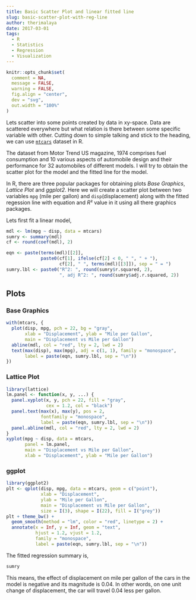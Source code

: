 ```yaml
---
title: Basic Scatter Plot and linear fitted line
slug: basic-scatter-plot-with-reg-line
author: therimalaya
date: 2017-03-01
tags:
  - R
  - Statistics
  - Regression
  - Visualization
---
```


```r
knitr::opts_chunk$set(
  comment = NA,
  message = FALSE,
  warning = FALSE,
  fig.align = "center",
  dev = "svg",
  out.width = "100%"
)
```

Lets scatter into some points created by data in xy-space. Data are scattered everywhere but what relation is there between some specific variable with other. Cutting down to simple talking and stick to the heading, we can use [`mtcars`](https://stat.ethz.ch/R-manual/R-devel/library/datasets/html/mtcars.html) dataset in R.

The dataset from Motor Trend US magazine, 1974 comprises fuel consumption and 10 various aspects of automobile design and their performance for 32 automobiles of different models. I will try to obtain the scatter plot for the model and the fitted line for the model.

In R, there are three popular packages for obtaining plots _Base Graphics_, _Lattice Plot_ and _ggplot2_. Here we will create a scatter plot between two variables `mpg` (mile per gallon) and `disp`(displacement) along with the fitted regession line with equation and $R²$ value in it using all there graphics packages.

Lets first fit a linear model,

```r
mdl <- lm(mpg ~ disp, data = mtcars)
sumry <- summary(mdl)
cf <- round(coef(mdl), 2)

eqn <- paste(terms(mdl)[[2]],
             paste0(cf[1], ifelse(cf[2] < 0, " ", " + "),
                    cf[2], " ", terms(mdl)[[3]]), sep = " = ")
sumry.lbl <- paste0("R^2: ", round(sumry$r.squared, 2),
                    ", adj R^2: ", round(sumry$adj.r.squared, 2))
```

## Plots {.tabset}

### Base Graphics {.tab}
```r
with(mtcars, {
  plot(disp, mpg, pch = 22, bg = "gray",
       xlab = "Displacement", ylab = "Mile per Gallon",
       main = "Displacement vs Mile per Gallon")
  abline(mdl, col = "red", lty = 2, lwd = 2)
  text(max(disp), max(mpg), adj = c(1, 1), family = "monospace",
       label = paste(eqn, sumry.lbl, sep = "\n"))
})
```

### Lattice Plot {.tab}
```r
library(lattice)
lm.panel <- function(x, y, ...) {
  panel.xyplot(x, y, pch = 22, fill = "gray",
               cex = 1.2, col = "black")
  panel.text(max(x), max(y), pos = 2,
             fontfamily = "monospace",
             label = paste(eqn, sumry.lbl, sep = "\n"))
  panel.abline(mdl, col = "red", lty = 2, lwd = 2)
}
xyplot(mpg ~ disp, data = mtcars,
       panel = lm.panel,
       main = "Displacement vs Mile per Gallon",
       xlab = "Displacement", ylab = "Mile per Gallon")
```

### ggplot {.tab}
```r
library(ggplot2)
plt <- qplot(disp, mpg, data = mtcars, geom = c("point"),
             xlab = "Displacement",
             ylab = "Mile per Gallon",
             main = "Displacement vs Mile per Gallon",
             size = I(3), shape = I(22), fill = I("grey"))
plt + theme_bw() +
  geom_smooth(method = "lm", color = "red", linetype = 2) +
  annotate(x = Inf, y = Inf, geom = "text",
           hjust = 1.2, vjust = 1.2,
           family = "monospace",
           label = paste(eqn, sumry.lbl, sep = "\n"))
```

The fitted regression summary is,

```r
sumry
```

This means, the effect of displacement on mile per gallon of the cars in the model is negative and its magnitude is 0.04. In other words, on one unit change of displacement, the car will travel 0.04 less per gallon.
